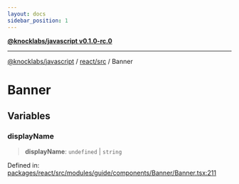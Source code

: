 ```yaml
---
layout: docs
sidebar_position: 1
---
```


[**@knocklabs/javascript v0.1.0-rc.0**](../../../../index.mdx)

***

[@knocklabs/javascript](../../../../modules.mdx) / [react/src](../../index.mdx) / Banner

# Banner

## Variables

### displayName

> **displayName**: `undefined` \| `string`

Defined in: [packages/react/src/modules/guide/components/Banner/Banner.tsx:211](https://github.com/knocklabs/javascript/blob/main/packages/react/src/modules/guide/components/Banner/Banner.tsx#L211)
